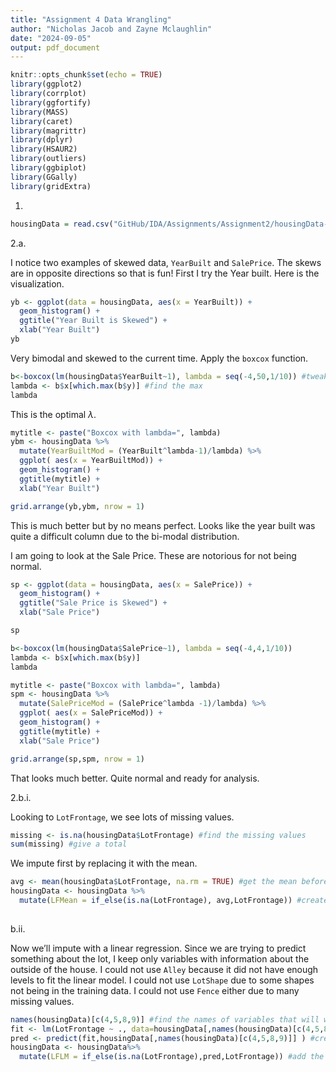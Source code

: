 ```yaml
---
title: "Assignment 4 Data Wrangling"
author: "Nicholas Jacob and Zayne Mclaughlin"
date: "2024-09-05"
output: pdf_document
---
```


```r
knitr::opts_chunk$set(echo = TRUE)
library(ggplot2)
library(corrplot)
library(ggfortify)
library(MASS)
library(caret)
library(magrittr)
library(dplyr)
library(HSAUR2)
library(outliers)
library(ggbiplot)
library(GGally)
library(gridExtra)
```

1.
```r
housingData = read.csv("GitHub/IDA/Assignments/Assignment2/housingData-1.csv")
```


2.a.

I notice two examples of skewed data, `YearBuilt` and `SalePrice`.  The skews are in opposite directions so that is fun!  First I try the Year built.  Here is the visualization.

```r
yb <- ggplot(data = housingData, aes(x = YearBuilt)) +
  geom_histogram() +
  ggtitle("Year Built is Skewed") +
  xlab("Year Built")
yb
```

Very bimodal and skewed to the current time.  Apply the `boxcox` function.

```r
b<-boxcox(lm(housingData$YearBuilt~1), lambda = seq(-4,50,1/10)) #tweaked the limits until found the correct parameter for this
lambda <- b$x[which.max(b$y)] #find the max
lambda
```

This is the optimal $\lambda$.

```r
mytitle <- paste("Boxcox with lambda=", lambda)
ybm <- housingData %>%
  mutate(YearBuiltMod = (YearBuilt^lambda-1)/lambda) %>%
  ggplot( aes(x = YearBuiltMod)) +
  geom_histogram() +
  ggtitle(mytitle) +
  xlab("Year Built")

grid.arrange(yb,ybm, nrow = 1)
```
This is much better but by no means perfect.  Looks like the year built was quite a difficult column due to the bi-modal distribution.

I am going to look at the Sale Price.  These are notorious for not being normal.

```r
sp <- ggplot(data = housingData, aes(x = SalePrice)) +
  geom_histogram() +
  ggtitle("Sale Price is Skewed") +
  xlab("Sale Price")

sp
```
```r
b<-boxcox(lm(housingData$SalePrice~1), lambda = seq(-4,4,1/10))
lambda <- b$x[which.max(b$y)]
lambda
```

```r
mytitle <- paste("Boxcox with lambda=", lambda)
spm <- housingData %>%
  mutate(SalePriceMod = (SalePrice^lambda -1)/lambda) %>%
  ggplot( aes(x = SalePriceMod)) +
  geom_histogram() +
  ggtitle(mytitle) +
  xlab("Sale Price")

grid.arrange(sp,spm, nrow = 1)
```

That looks much better.  Quite normal and ready for analysis.

2.b.i.

Looking to `LotFrontage`, we see lots of missing values.
```r
missing <- is.na(housingData$LotFrontage) #find the missing values
sum(missing) #give a total
```
We impute first by replacing it with the mean.

```r
avg <- mean(housingData$LotFrontage, na.rm = TRUE) #get the mean before imputing
housingData <- housingData %>%
  mutate(LFMean = if_else(is.na(LotFrontage), avg,LotFrontage)) #create a new column imputed with the mean
  
```

b.ii.

Now we'll impute with a linear regression.  Since we are trying to predict something about the lot, I keep only variables with information about the outside of the house.  I could not use `Alley` because it did not have enough levels to fit the linear model.  I could not use `LotShape` due to some shapes not being in the training data.  I could not use `Fence` either due to many missing values.
```r
names(housingData)[c(4,5,8,9)] #find the names of variables that will work 
fit <- lm(LotFrontage ~ ., data=housingData[,names(housingData)[c(4,5,8,9)]]) #do linear fit
pred <- predict(fit,housingData[,names(housingData)[c(4,5,8,9)]] ) #create predictions
housingData <- housingData%>%
  mutate(LFLM = if_else(is.na(LotFrontage),pred,LotFrontage)) #add the new column
```
